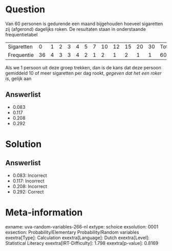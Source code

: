 Question
========

Van 60 personen is gedurende een maand bijgehouden hoeveel sigaretten
zij (afgerond) dagelijks roken. De resultaten staan in onderstaande
frequentietabel

  ------------ ---- --- --- --- --- --- --- ---- ---- ---- ---- ---- --------
  Sigaretten   0    1   2   3   4   5   7   10   12   15   20   30   Totaal
  Frequentie   36   4   3   3   4   2   1   2    1    2    1    1    60
  ------------ ---- --- --- --- --- --- --- ---- ---- ---- ---- ---- --------

Als we 1 persoon uit deze groep trekken, dan is de kans dat deze persoon
gemiddeld 10 of meer sigaretten per dag rookt, *gegeven dat het een
roker is*, gelijk aan

Answerlist
----------

* 0.083
* 0.117
* 0.208
* 0.292

Solution
========

Answerlist
----------

* 0.083: Incorrect
* 0.117: Incorrect
* 0.208: Incorrect
* 0.292: Correct

Meta-information
================
exname: uva-random-variables-266-nl
extype: schoice
exsolution: 0001
exsection: Probability/Elementary Probability/Random variables
exextra[Type]: Calculation
exextra[Language]: Dutch
exextra[Level]: Statistical Literacy
exextra[IRT-Difficulty]: 1.798
exextra[p-value]: 0.8169
